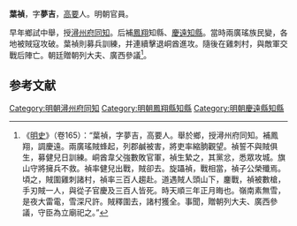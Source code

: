 '''葉禎'''，字'''夢吉'''，[[高要|高要]]人。明朝官員。

早年鄉試中舉，授[[潯州府|潯州府]][[同知|同知]]。后補[[鳳翔|鳳翔]]知縣、[[慶遠|慶遠]][[知縣|知縣]]。當時兩廣瑤族民變，各地被賊寇攻破。葉禎則募兵訓練，并連續擊退峒酋進攻。隨後在雞刺村，與敵軍交戰后陣亡。朝廷贈朝列大夫、廣西參議<ref>《[[明史|明史]]》（卷165）：“葉禎，字夢吉，高要人。舉於鄉，授潯州府同知。補鳳翔，調慶遠。兩廣瑤賊蜂起，列郡鹹被害，將吏率縮朒觀望。禎誓不與賊俱生，募健兒日訓練。峒酋韋父強數敗官軍，禎生縶之，其黨忿，悉眾攻城。旗山守將擁兵不救。禎率健兒出戰，賊卻去。旋躡禎，戰相當，禎子公榮殲焉。頃之，賊圍雞刺諸村，禎率三百人趨赴。道遇賊人頭山下，鏖戰，禎被數槍，手刃賊一人，與從子官慶及三百人皆死。時天順三年正月晦也。嶺南素無雪，是夜大雷電，雪深尺許。賊釋圍去，諸村獲全。事聞，贈朝列大夫、廣西參議，守臣為立廟祀之。”</ref>。

==参考文献==
{{wikisource|明史/卷165}}
<div class="references-small">
<references />
</div>

{{明朝人物小作品}}

[[Category:明朝潯州府同知|Category:明朝潯州府同知]]
[[Category:明朝鳳翔縣知縣|Category:明朝鳳翔縣知縣]]
[[Category:明朝慶遠縣知縣|Category:明朝慶遠縣知縣]]